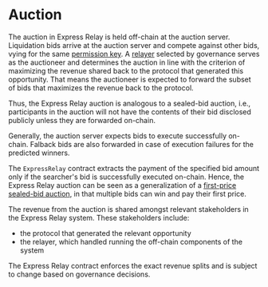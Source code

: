 # Auction

The auction in Express Relay is held off-chain at the auction server. 
Liquidation bids arrive at the auction server and compete against other bids, vying for the same [permission key](./permissioning.mdx). 
A [relayer](./relayer.mdx) selected by governance serves as the auctioneer and determines the auction in line with the criterion of maximizing the revenue shared back to the protocol that generated this opportunity. 
That means the auctioneer is expected to forward the subset of bids that maximizes the revenue back to the protocol.

Thus, the Express Relay auction is analogous to a sealed-bid auction, i.e., participants in the auction will not have the contents of their bid disclosed publicly unless they are forwarded on-chain. 

Generally, the auction server expects bids to execute successfully on-chain. Falback bids are also forwarded in case of execution failures for the predicted winners.

The `ExpressRelay` contract extracts the payment of the specified bid amount only if the searcher's bid is successfully executed on-chain. 
Hence, the Express Relay auction can be seen as a generalization of a [first-price sealed-bid auction](https://en.wikipedia.org/wiki/First-price_sealed-bid_auction), in that multiple bids can win and pay their first price.

The revenue from the auction is shared amongst relevant stakeholders in the Express Relay system. These stakeholders include:
- the protocol that generated the relevant opportunity
- the relayer, which handled running the off-chain components of the system

The Express Relay contract enforces the exact revenue splits and is subject to change based on governance decisions.